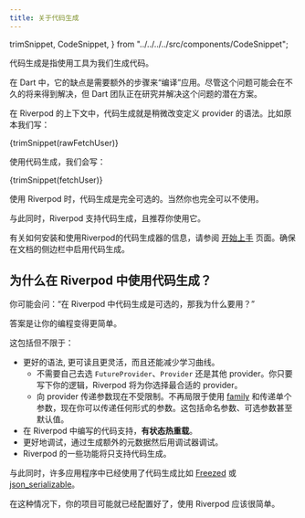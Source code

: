 ```yaml
---
title: 关于代码生成
---
```


  trimSnippet,
  CodeSnippet,
} from "../../../../src/components/CodeSnippet";

代码生成是指使用工具为我们生成代码。

在 Dart 中，它的缺点是需要额外的步骤来“编译”应用。尽管这个问题可能会在不久的将来得到解决，但 Dart 团队正在研究并解决这个问题的潜在方案。

在 Riverpod 的上下文中，代码生成就是稍微改变定义 provider 的语法。比如原本我们写：

<CodeBlock language="dart">{trimSnippet(rawFetchUser)}</CodeBlock>

使用代码生成，我们会写：

<CodeBlock language="dart">{trimSnippet(fetchUser)}</CodeBlock>

使用 Riverpod 时，代码生成是完全可选的。当然你也完全可以不使用。

与此同时，Riverpod 支持代码生成，且推荐你使用它。

有关如何安装和使用Riverpod的代码生成器的信息，请参阅 [开始上手](./getting_started) 页面。确保在文档的侧边栏中启用代码生成。

## 为什么在 Riverpod 中使用代码生成？

你可能会问：“在 Riverpod 中代码生成是可选的，那我为什么要用？”

答案是让你的编程变得更简单。

这包括但不限于：

- 更好的语法, 更可读且更灵活，而且还能减少学习曲线。
  - 不需要自己去选 `FutureProvider`、`Provider` 还是其他 provider。你只要写下你的逻辑，Riverpod 将为你选择最合适的 provider。
  - 向 provider 传递参数现在不受限制。不再局限于使用 [family](./concepts/modifiers/family) 和传递单个参数，现在你可以传递任何形式的参数。这包括命名参数、可选参数甚至默认值。
- 在 Riverpod 中编写的代码支持，**有状态热重载**。
- 更好地调试，通过生成额外的元数据然后用调试器调试。
- Riverpod 的一些功能将只支持代码生成。

与此同时，许多应用程序中已经使用了代码生成比如 [Freezed](https://pub.dev/packages/freezed) 或 [json_serializable](https://pub.dev/packages/json_serializable)。

在这种情况下，你的项目可能就已经配置好了，使用 Riverpod 应该很简单。

[hookwidget]: https://pub.dev/documentation/flutter_hooks/latest/flutter_hooks/HookWidget-class.html
[statefulwidget]: https://api.flutter.dev/flutter/widgets/StatefulWidget-class.html
[riverpod]: https://github.com/rrousselgit/riverpod
[hooks_riverpod]: https://pub.dev/packages/hooks_riverpod
[flutter_riverpod]: https://pub.dev/packages/flutter_riverpod
[flutter_hooks]: https://github.com/rrousselGit/flutter_hooks
